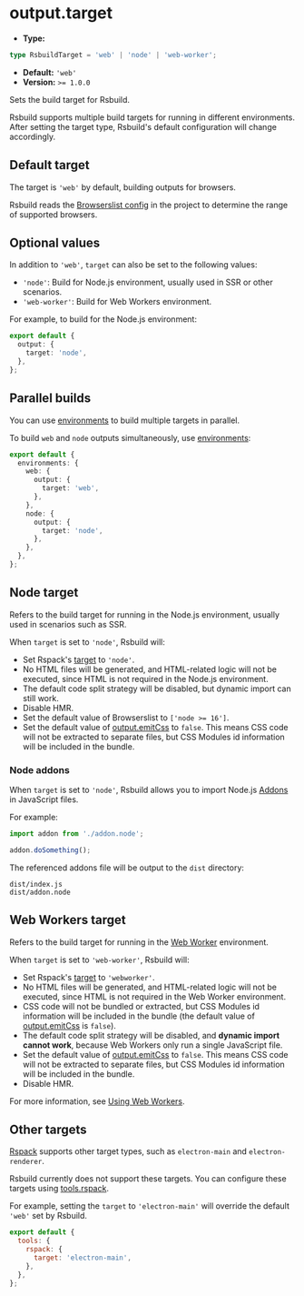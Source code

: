 # output.target

- **Type:**

```ts
type RsbuildTarget = 'web' | 'node' | 'web-worker';
```

- **Default:** `'web'`
- **Version:** `>= 1.0.0`

Sets the build target for Rsbuild.

Rsbuild supports multiple build targets for running in different environments. After setting the target type, Rsbuild's default configuration will change accordingly.

## Default target

The target is `'web'` by default, building outputs for browsers.

Rsbuild reads the [Browserslist config](https://github.com/browserslist/browserslist) in the project to determine the range of supported browsers.

## Optional values

In addition to `'web'`, `target` can also be set to the following values:

- `'node'`: Build for Node.js environment, usually used in SSR or other scenarios.
- `'web-worker'`: Build for Web Workers environment.

For example, to build for the Node.js environment:

```ts
export default {
  output: {
    target: 'node',
  },
};
```

## Parallel builds

You can use [environments](/config/environments) to build multiple targets in parallel.

To build `web` and `node` outputs simultaneously, use [environments](/config/environments):

```ts
export default {
  environments: {
    web: {
      output: {
        target: 'web',
      },
    },
    node: {
      output: {
        target: 'node',
      },
    },
  },
};
```

## Node target

Refers to the build target for running in the Node.js environment, usually used in scenarios such as SSR.

When `target` is set to `'node'`, Rsbuild will:

- Set Rspack's [target](https://rspack.rs/config/target) to `'node'`.
- No HTML files will be generated, and HTML-related logic will not be executed, since HTML is not required in the Node.js environment.
- The default code split strategy will be disabled, but dynamic import can still work.
- Disable HMR.
- Set the default value of Browserslist to `['node >= 16']`.
- Set the default value of [output.emitCss](/config/output/emit-css) to `false`. This means CSS code will not be extracted to separate files, but CSS Modules id information will be included in the bundle.

### Node addons

When `target` is set to `'node'`, Rsbuild allows you to import Node.js [Addons](https://nodejs.org/api/addons.html) in JavaScript files.

For example:

```js title="src/index.js"
import addon from './addon.node';

addon.doSomething();
```

The referenced addons file will be output to the `dist` directory:

```
dist/index.js
dist/addon.node
```

## Web Workers target

Refers to the build target for running in the [Web Worker](https://developer.mozilla.org/en-US/docs/Web/API/Web_Workers_API) environment.

When `target` is set to `'web-worker'`, Rsbuild will:

- Set Rspack's [target](https://rspack.rs/config/target) to `'webworker'`.
- No HTML files will be generated, and HTML-related logic will not be executed, since HTML is not required in the Web Worker environment.
- CSS code will not be bundled or extracted, but CSS Modules id information will be included in the bundle (the default value of [output.emitCss](/config/output/emit-css) is `false`).
- The default code split strategy will be disabled, and **dynamic import cannot work**, because Web Workers only run a single JavaScript file.
- Set the default value of [output.emitCss](/config/output/emit-css) to `false`. This means CSS code will not be extracted to separate files, but CSS Modules id information will be included in the bundle.
- Disable HMR.

For more information, see [Using Web Workers](/guide/basic/web-workers).

## Other targets

[Rspack](https://rspack.rs/config/target) supports other target types, such as `electron-main` and `electron-renderer`.

Rsbuild currently does not support these targets. You can configure these targets using [tools.rspack](/config/tools/rspack).

For example, setting the `target` to `'electron-main'` will override the default `'web'` set by Rsbuild.

```js
export default {
  tools: {
    rspack: {
      target: 'electron-main',
    },
  },
};
```
